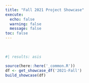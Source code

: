 ```yaml
---
title: "Fall 2021 Project Showcase"
execute:
  echo: false
  warning: false
  message: false
toc: false
---
```


<br>

::: {.grid}

```r
#| results: asis

source(here::here('_common.R'))
df <- get_showcase_df('2021-Fall')
build_showcase(df)
```

:::
